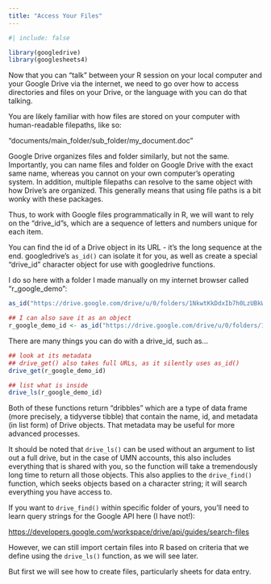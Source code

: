 ```yaml
---
title: "Access Your Files"
---
```


```r
#| include: false

library(googledrive)
library(googlesheets4)
```

Now that you can "talk" between your R session on your local computer and your Google Drive via the internet, we need to go over how to access directories and files on your Drive, or the language with you can do that talking.

You are likely familiar with how files are stored on your computer with human-readable filepaths, like so:

"documents/main_folder/sub_folder/my_document.doc"

Google Drive organizes files and folder similarly, but not the same. Importantly, you can name files and folder on Google Drive with the exact same name, whereas you cannot on your own computer's operating system. In addition, multiple filepaths can resolve to the same object with how Drive's are organized. This generally means that using file paths is a bit wonky with these packages.

Thus, to work with Google files programmatically in R, we will want to rely on the "drive_id"s, which are a sequence of letters and numbers unique for each item.

You can find the id of a Drive object in its URL - it's the long sequence at the end. googledrive's `as_id()` can isolate it for you, as well as create a special "drive_id" character object for use with googledrive functions.

I do so here with a folder I made manually on my internet browser called "r_google_demo":

```r

as_id("https://drive.google.com/drive/u/0/folders/1NkwtKkDdxIb7h0LzUBkWD71nG_1eW3f_")

## I can also save it as an object
r_google_demo_id <- as_id("https://drive.google.com/drive/u/0/folders/1NkwtKkDdxIb7h0LzUBkWD71nG_1eW3f_") 

```

There are many things you can do with a drive_id, such as...

```r

## look at its metadata
## drive_get() also takes full URLs, as it silently uses as_id()
drive_get(r_google_demo_id)

## list what is inside
drive_ls(r_google_demo_id)

```

Both of these functions return "dribbles" which are a type of data frame (more precisely, a tidyverse tibble) that contain the name, id, and metadata (in list form) of Drive objects. That metadata may be useful for more advanced processes.

It should be noted that `drive_ls()` can be used without an argument to list out a full drive, but in the case of UMN accounts, this also includes everything that is shared with you, so the function will take a tremendously long time to return all those objects. This also applies to the `drive_find()` function, which seeks objects based on a character string; it will search everything you have access to.

If you want to `drive_find()` within specific folder of yours, you'll need to learn query strings for the Google API here (I have not!):

<https://developers.google.com/workspace/drive/api/guides/search-files>

However, we can still import certain files into R based on criteria that we define using the `drive_ls()` function, as we will see later.

But first we will see how to create files, particularly sheets for data entry.
